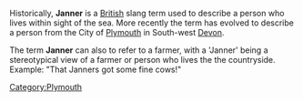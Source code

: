 {{movetowiktionary}}

Historically, '''Janner''' is a [[United Kingdom|British]] slang term used to describe a person who lives within sight of the sea. More recently the term has evolved to describe a person from the City of [[Plymouth]] in South-west [[Devon]].

The term '''Janner''' can also to refer to a farmer, with a 'Janner' being a stereotypical view of a farmer or person who lives the the countryside. Example: "That Janners got some fine cows!"

[[Category:Plymouth]]
[[Category:People connected with Plymouth|  ]]